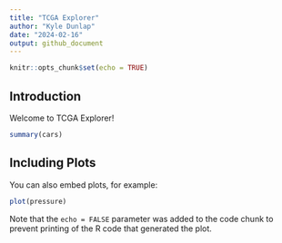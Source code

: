 ```yaml
---
title: "TCGA Explorer"
author: "Kyle Dunlap"
date: "2024-02-16"
output: github_document
---
```


```r
knitr::opts_chunk$set(echo = TRUE)
```

## Introduction
Welcome to TCGA Explorer!

```r
summary(cars)
```

## Including Plots

You can also embed plots, for example:

```r
plot(pressure)
```

Note that the `echo = FALSE` parameter was added to the code chunk to prevent printing of the R code that generated the plot.
